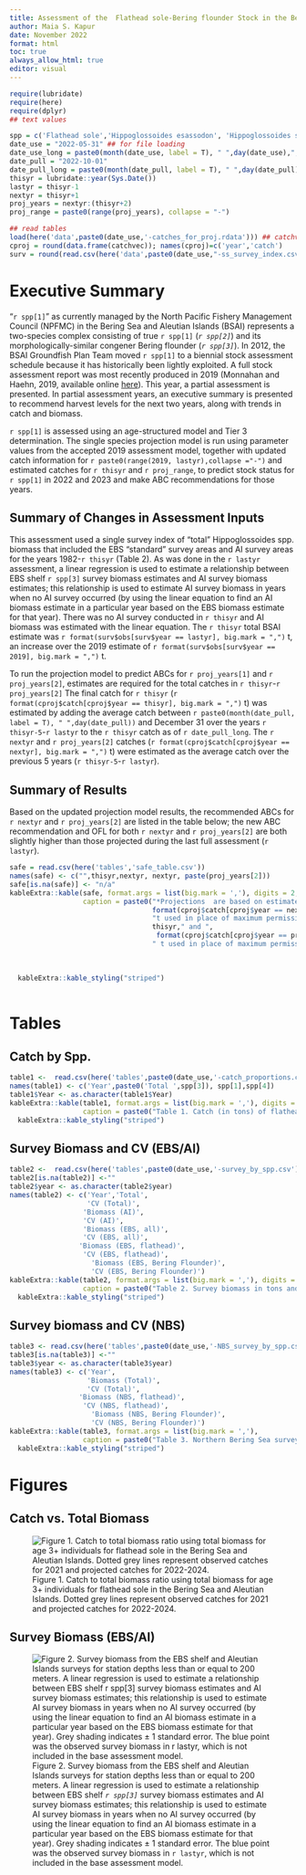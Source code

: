 ```yaml
---
title: Assessment of the  Flathead sole-Bering flounder Stock in the Bering Sea and Aleutian Islands
author: Maia S. Kapur
date: November 2022
format: html
toc: true
always_allow_html: true
editor: visual
---
```


```r
require(lubridate)
require(here)
require(dplyr)
## text values

spp = c('Flathead sole','Hippoglossoides esassodon', 'Hippoglossoides spp.', 'Bering flounder')
date_use = "2022-05-31" ## for file loading
date_use_long = paste0(month(date_use, label = T), " ",day(date_use),", ",year(date_use))
date_pull = "2022-10-01"
date_pull_long = paste0(month(date_pull, label = T), " ",day(date_pull),", ",year(date_pull))
thisyr = lubridate::year(Sys.Date())
lastyr = thisyr-1
nextyr = thisyr+1
proj_years = nextyr:(thisyr+2)
proj_range = paste0(range(proj_years), collapse = "-")

## read tables
load(here('data',paste0(date_use,'-catches_for_proj.rdata'))) ## catchvec
cproj = round(data.frame(catchvec)); names(cproj)=c('year','catch')
surv = round(read.csv(here('data',paste0(date_use,"-ss_survey_index.csv"))))
```

# Executive Summary

"`r spp[1]`" as currently managed by the North Pacific Fishery Management Council (NPFMC) in the Bering Sea and Aleutian Islands (BSAI) represents a two-species complex consisting of true `r spp[1]` (*`r spp[2]`*) and its morphologically-similar congener Bering flounder (*`r spp[3]`*). In 2012, the BSAI Groundfish Plan Team moved `r spp[1]` to a biennial stock assessment schedule because it has historically been lightly exploited. A full stock assessment report was most recently produced in 2019 (Monnahan and Haehn, 2019, available online [here](https://apps-afsc.fisheries.noaa.gov/refm/docs/2019/BSAIflathead.pdf)). This year, a partial assessment is presented. In partial assessment years, an executive summary is presented to recommend harvest levels for the next two years, along with trends in catch and biomass.

`r spp[1]` is assessed using an age-structured model and Tier 3 determination. The single species projection model is run using parameter values from the accepted 2019 assessment model, together with updated catch information for `r paste0(range(2019, lastyr),collapse ="-")` and estimated catches for `r thisyr` and `r proj_range`, to predict stock status for `r spp[1]` in 2022 and 2023 and make ABC recommendations for those years.

## Summary of Changes in Assessment Inputs

This assessment used a single survey index of "total" Hippoglossoides spp. biomass that included the EBS "standard" survey areas and AI survey areas for the years 1982-`r thisyr` (Table 2). As was done in the `r lastyr` assessment, a linear regression is used to estimate a relationship between EBS shelf `r spp[3]` survey biomass estimates and AI survey biomass estimates; this relationship is used to estimate AI survey biomass in years when no AI survey occurred (by using the linear equation to find an AI biomass estimate in a particular year based on the EBS biomass estimate for that year). There was no AI survey conducted in `r thisyr` and AI biomass was estimated with the linear equation. The `r thisyr` total BSAI estimate was `r format(surv$obs[surv$year == lastyr], big.mark = ",")` t, an increase over the 2019 estimate of `r format(surv$obs[surv$year == 2019], big.mark = ",")` t.

To run the projection model to predict ABCs for `r proj_years[1]` and `r proj_years[2]`, estimates are required for the total catches in `r thisyr`-`r proj_years[2]` The final catch for `r thisyr` (`r format(cproj$catch[cproj$year == thisyr], big.mark = ",")` t) was estimated by adding the average catch between `r paste0(month(date_pull, label = T), " ",day(date_pull))` and December 31 over the years `r thisyr-5`-`r lastyr` to the `r thisyr` catch as of `r date_pull_long`. The `r nextyr` and `r proj_years[2]` catches (`r format(cproj$catch[cproj$year == nextyr], big.mark = ",")` t) were estimated as the average catch over the previous 5 years (`r thisyr-5`-`r lastyr`).

## Summary of Results

Based on the updated projection model results, the recommended ABCs for `r nextyr` and `r proj_years[2]` are listed in the table below; the new ABC recommendation and OFL for both `r nextyr` and `r proj_years[2]` are both slightly higher than those projected during the last full assessment (`r lastyr`).

```r
safe = read.csv(here('tables','safe_table.csv'))
names(safe) <- c("",thisyr,nextyr, nextyr, paste(proj_years[2]))
safe[is.na(safe)] <- "n/a"
kableExtra::kable(safe, format.args = list(big.mark = ','), digits = 2, row.names = FALSE,
                  caption = paste0("*Projections  are based on estimated catches of ", 
                                   format(cproj$catch[cproj$year == nextyr], big.mark = ","),
                                   "t used in place of maximum permissible ABC for ",
                                   thisyr," and ",
                                    format(cproj$catch[cproj$year == proj_years[1]], big.mark = ","),
                                   " t used in place of maximum permissible ABC for ",proj_range,
                                                                                             ". The final catch for ",
                                                                                             thisyr,
                                                                                             " was estimated by taking the average tons caught between ",paste0(month(date_pull, label = T), " ",day(date_pull))," and December 31 over the previous 5 years (",paste(range(thisyr-5,lastyr),collapse='-')," and adding this average amount to the catch-to-date as of ", date_pull_long,". The ",nextyr," and ", proj_years[2], "catch was estimated as the average of the total catch in each of the last 5 years.")) %>%
  kableExtra::kable_styling("striped")
                  
```

\newpage

# Tables

::: panel-tabset
## Catch by Spp.

```r
table1 <-  read.csv(here('tables',paste0(date_use,'-catch_proportions.csv'))) 
names(table1) <- c('Year',paste0('Total ',spp[3]), spp[1],spp[4])
table1$Year <- as.character(table1$Year)
kableExtra::kable(table1, format.args = list(big.mark = ','), digits = 2,
                  caption = paste0("Table 1. Catch (in tons) of flathead sole and Bering flounder combined ", spp[2]," and ", spp[1]," only, and ", spp[3]," only in the BSAI as of ",date_pull_long," Observer data on species-specific extrapolated weight in each haul was summed over hauls within each year and used to calculate the proportion of the total Hippoglossoides spp. catch that was flathead sole or Bering flounder. Proportions were multiplied by the total Hippoglossoides spp. (flathead sole and Bering flounder combined) catches reported by AKFIN to obtain total catch of flathead sole separately from that of Bering flounder.")) %>%
  kableExtra::kable_styling("striped")
```

## Survey Biomass and CV (EBS/AI)

```r
table2 <-  read.csv(here('tables',paste0(date_use,'-survey_by_spp.csv'))) 
table2[is.na(table2)] <-""
table2$year <- as.character(table2$year)
names(table2) <- c('Year','Total', 
                   'CV (Total)',
                  'Biomass (AI)',
                  'CV (AI)',
                  'Biomass (EBS, all)',
                  'CV (EBS, all)',
                 'Biomass (EBS, flathead)',
                  'CV (EBS, flathead)',
                    'Biomass (EBS, Bering Flounder)',
                    'CV (EBS, Bering Flounder)')
kableExtra::kable(table2, format.args = list(big.mark = ','), digits = 2,
                  caption = paste0("Table 2. Survey biomass in tons and coefficient of variation (CV) of Hippoglossoides spp. combined (flathead sole and Bering flounder) across the entire BSAI; flathead sole only in the Aleutian Islands, Hippoglossoides spp. combined in the Eastern Bering Sea (EBS) shelf survey, flathead sole only in EBS shelf survey, and Bering flounder only in the EBS shelf survey. Slight discrepancies in totals may occur due to rounding. Bolded years are not included in base model.'Data accessed via Oracle database query on ",date_use_long,".")) %>%
  kableExtra::kable_styling("striped")
```

## Survey biomass and CV (NBS)

```r
table3 <- read.csv(here('tables',paste0(date_use,'-NBS_survey_by_spp.csv'))) 
table3[is.na(table3)] <-""
table3$year <- as.character(table3$year)
names(table3) <- c('Year',
                   'Biomass (Total)', 
                   'CV (Total)',
                 'Biomass (NBS, flathead)',
                  'CV (NBS, flathead)',
                    'Biomass (NBS, Bering Flounder)',
                    'CV (NBS, Bering Flounder)')
kableExtra::kable(table3, format.args = list(big.mark = ','), 
                  caption = paste0("Table 3. Northern Bering Sea survey biomass (t) and coefficient of variation (CV) for flathead sole, Bering flounder, and the two combined (Hippoglossoides spp.).  These data are not included in the base model and are presented here for reference only. Data accessed via Oracle database query on ",date_use_long,"."))%>%
  kableExtra::kable_styling("striped")


```
:::

\newpage

# Figures

::: panel-tabset
## Catch vs. Total Biomass

![Figure 1. Catch to total biomass ratio using total biomass for age 3+ individuals for flathead sole in the Bering Sea and Aleutian Islands. Dotted grey lines represent observed catches for 2021 and projected catches for 2022-2024.](https://mkapur-noaa.github.io/bsai-fhs-2022/2022-05-31-Fig1_catchvsbio.png)

## Survey Biomass (EBS/AI)

![Figure 2. Survey biomass from the EBS shelf and Aleutian Islands surveys for station depths less than or equal to 200 meters. A linear regression is used to estimate a relationship between EBS shelf *`r spp[3]`* survey biomass estimates and AI survey biomass estimates; this relationship is used to estimate AI survey biomass in years when no AI survey occurred (by using the linear equation to find an AI biomass estimate in a particular year based on the EBS biomass estimate for that year). Grey shading indicates ± 1 standard error. The blue point was the observed survey biomass in `r lastyr`, which is not included in the base assessment model.](https://mkapur-noaa.github.io/bsai-fhs-2022/2022-05-31-Fig2_index_wCVs.png){fig-env="mdframed"}

:::
